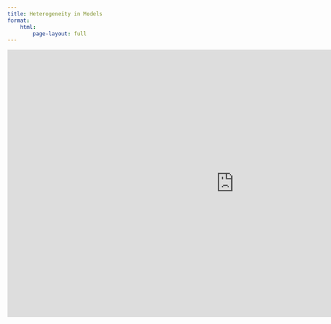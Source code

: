 ```yaml
---
title: Heterogeneity in Models
format:
    html:
        page-layout: full
---
```


```{=html}
<iframe class="slide-deck" src="https://docs.google.com/presentation/d/e/2PACX-1vRvpG2vxHw4O5_TNJAWocDRzMz5ohyHMuxZeM7zrO2I9ouBGMAkOJCRyaMoABkgTWOocSGPMDNiZiJ_/embed?start=false&loop=false&delayms=3000" frameborder="0" width="1023" height="606" allowfullscreen="true" mozallowfullscreen="true" webkitallowfullscreen="true"></iframe>
```


